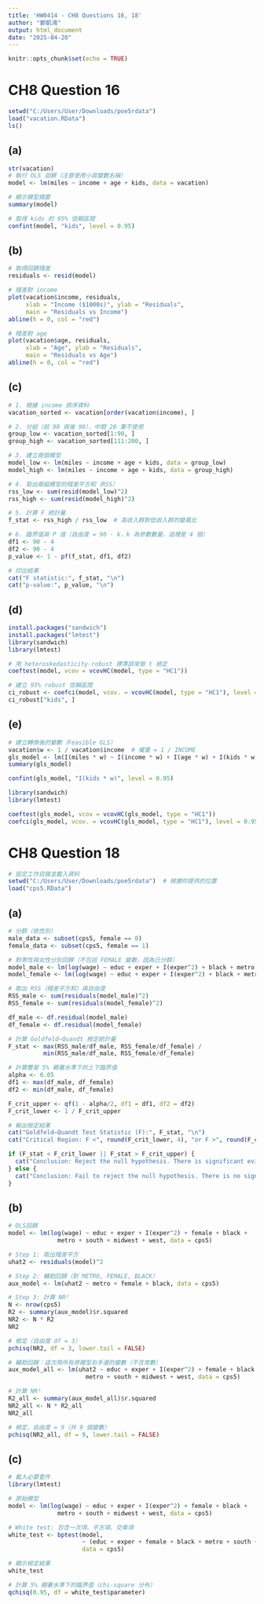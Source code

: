 ---
title: 'HW0414 - CH8 Questions 16, 18'
author: "鄭凱鴻"
output: html_document
date: "2025-04-20"
---

```{r setup, include=FALSE}
knitr::opts_chunk$set(echo = TRUE)
```

# **CH8 Question 16**


```{r}
setwd("C:/Users/User/Downloads/poe5rdata")
load("vacation.RData")
ls()
```
## **(a) **

```{r}
str(vacation)
# 執行 OLS 迴歸（注意使用小寫變數名稱）
model <- lm(miles ~ income + age + kids, data = vacation)

# 顯示模型摘要
summary(model)

# 取得 kids 的 95% 信賴區間
confint(model, "kids", level = 0.95)
```

## **(b) **

```{r}
# 取得回歸殘差
residuals <- resid(model)

# 殘差對 income
plot(vacation$income, residuals,
     xlab = "Income ($1000s)", ylab = "Residuals",
     main = "Residuals vs Income")
abline(h = 0, col = "red")

# 殘差對 age
plot(vacation$age, residuals,
     xlab = "Age", ylab = "Residuals",
     main = "Residuals vs Age")
abline(h = 0, col = "red")
```

## **(c) **

```{r}
# 1. 根據 income 排序資料
vacation_sorted <- vacation[order(vacation$income), ]

# 2. 分組（前 90 與後 90），中間 20 筆不使用
group_low <- vacation_sorted[1:90, ]
group_high <- vacation_sorted[111:200, ]

# 3. 建立兩個模型
model_low <- lm(miles ~ income + age + kids, data = group_low)
model_high <- lm(miles ~ income + age + kids, data = group_high)

# 4. 取出兩組模型的殘差平方和（RSS）
rss_low <- sum(resid(model_low)^2)
rss_high <- sum(resid(model_high)^2)

# 5. 計算 F 統計量
f_stat <- rss_high / rss_low  # 高收入群對低收入群的變異比

# 6. 臨界值與 P 值（自由度 = 90 - k，k 為參數數量，這裡是 4 個）
df1 <- 90 - 4
df2 <- 90 - 4
p_value <- 1 - pf(f_stat, df1, df2)

# 印出結果
cat("F statistic:", f_stat, "\n")
cat("p-value:", p_value, "\n")
```

## **(d) **

```{r}
install.packages("sandwich")
install.packages("lmtest")
library(sandwich)
library(lmtest)

# 用 heteroskedasticity-robust 標準誤來做 t 檢定
coeftest(model, vcov = vcovHC(model, type = "HC1"))

# 建立 95% robust 信賴區間
ci_robust <- coefci(model, vcov. = vcovHC(model, type = "HC1"), level = 0.95)
ci_robust["kids", ]
```

## **(e) **

```{r}
# 建立轉換後的變數（Feasible GLS）
vacation$w <- 1 / vacation$income  # 權重 = 1 / INCOME
gls_model <- lm(I(miles * w) ~ I(income * w) + I(age * w) + I(kids * w), data = vacation)
summary(gls_model)

confint(gls_model, "I(kids * w)", level = 0.95)

library(sandwich)
library(lmtest)

coeftest(gls_model, vcov = vcovHC(gls_model, type = "HC1"))
coefci(gls_model, vcov. = vcovHC(gls_model, type = "HC1"), level = 0.95)["I(kids * w)", ]
```

# **CH8 Question 18**

```{r}
# 設定工作目錄並載入資料
setwd("C:/Users/User/Downloads/poe5rdata")  # 根據你提供的位置
load("cps5.RData")
```

## **(a) **

```{r}
# 分群（依性別）
male_data <- subset(cps5, female == 0)
female_data <- subset(cps5, female == 1)

# 對男性與女性分別回歸（不包括 FEMALE 變數，因為已分群）
model_male <- lm(log(wage) ~ educ + exper + I(exper^2) + black + metro + south + midwest + west, data = male_data)
model_female <- lm(log(wage) ~ educ + exper + I(exper^2) + black + metro + south + midwest + west, data = female_data)

# 取出 RSS（殘差平方和）與自由度
RSS_male <- sum(residuals(model_male)^2)
RSS_female <- sum(residuals(model_female)^2)

df_male <- df.residual(model_male)
df_female <- df.residual(model_female)

# 計算 Goldfeld–Quandt 檢定統計量
F_stat <- max(RSS_male/df_male, RSS_female/df_female) / 
          min(RSS_male/df_male, RSS_female/df_female)

# 計算雙尾 5% 顯著水準下的上下臨界值
alpha <- 0.05
df1 <- max(df_male, df_female)
df2 <- min(df_male, df_female)

F_crit_upper <- qf(1 - alpha/2, df1 = df1, df2 = df2)
F_crit_lower <- 1 / F_crit_upper

# 輸出檢定結果
cat("Goldfeld–Quandt Test Statistic (F):", F_stat, "\n")
cat("Critical Region: F <", round(F_crit_lower, 4), "or F >", round(F_crit_upper, 4), "\n")

if (F_stat < F_crit_lower || F_stat > F_crit_upper) {
  cat("Conclusion: Reject the null hypothesis. There is significant evidence of heteroskedasticity between males and females.\n")
} else {
  cat("Conclusion: Fail to reject the null hypothesis. There is no significant evidence of heteroskedasticity between males and females.\n")
}
```
## **(b) **

```{r}
# OLS回歸
model <- lm(log(wage) ~ educ + exper + I(exper^2) + female + black +
              metro + south + midwest + west, data = cps5)

# Step 1: 取出殘差平方
uhat2 <- residuals(model)^2

# Step 2: 輔助回歸（對 METRO, FEMALE, BLACK）
aux_model <- lm(uhat2 ~ metro + female + black, data = cps5)

# Step 3: 計算 NR²
N <- nrow(cps5)
R2 <- summary(aux_model)$r.squared
NR2 <- N * R2
NR2

# 檢定（自由度 df = 3）
pchisq(NR2, df = 3, lower.tail = FALSE)

# 輔助回歸：這次用所有原模型右手邊的變數（不含常數）
aux_model_all <- lm(uhat2 ~ educ + exper + I(exper^2) + female + black +
                      metro + south + midwest + west, data = cps5)

# 計算 NR²
R2_all <- summary(aux_model_all)$r.squared
NR2_all <- N * R2_all
NR2_all

# 檢定，自由度 = 9（共 9 個變數）
pchisq(NR2_all, df = 9, lower.tail = FALSE)
```

## **(c) **

```{r}
# 載入必要套件
library(lmtest)

# 原始模型
model <- lm(log(wage) ~ educ + exper + I(exper^2) + female + black +
              metro + south + midwest + west, data = cps5)

# White test: 包含一次項、平方項、交乘項
white_test <- bptest(model, 
                     ~ (educ + exper + female + black + metro + south + midwest + west)^2, 
                     data = cps5)

# 顯示檢定結果
white_test

# 計算 5% 顯著水準下的臨界值（chi-square 分布）
qchisq(0.95, df = white_test$parameter)
```
